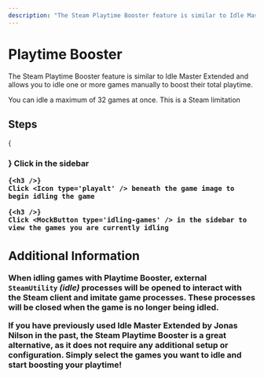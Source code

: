```yaml
---
description: "The Steam Playtime Booster feature is similar to Idle Master Extended and allows you to manually idle up to 32 Steam games at once to boost their total playtime."
---
```




# Playtime Booster

The Steam Playtime Booster feature is similar to Idle Master Extended and allows you to idle one or more games manually to boost their total playtime.

<Callout type="info">
    You can idle a maximum of 32 games at once. This is a Steam limitation
</Callout>

## Steps

<Steps>
    {<h3 />}
    Click <MockButton type='your-games' /> in the sidebar

    {<h3 />}
    Click <Icon type='playalt' /> beneath the game image to begin idling the game

    {<h3 />}
    Click <MockButton type='idling-games' /> in the sidebar to view the games you are currently idling
</Steps>

## Additional Information

When idling games with Playtime Booster, external `SteamUtility` *(idle)* processes will be opened to interact with the Steam client and imitate game processes. These processes will be closed when the game is no longer being idled.

If you have previously used Idle Master Extended by Jonas Nilson in the past, the Steam Playtime Booster is a great alternative, as it does not require any additional setup or configuration. Simply select the games you want to idle and start boosting your playtime!